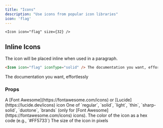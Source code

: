 ```yaml
---
title: "Icons"
description: "Use icons from popular icon libraries"
icon: 'flag'
---
```


<Icon icon="flag" size={32} />

<RequestExample>

```mdx Icon Example
<Icon icon="flag" size={32} />
```
</RequestExample>

## Inline Icons

The icon will be placed inline when used in a paragraph.

```markdown Inline Icon Example
<Icon icon="flag" iconType="solid" /> The documentation you want, effortlessly 
```

<Icon icon="flag" iconType="solid" /> The documentation you want, effortlessly

### Props

<ResponseField name="icon" type="string" required>
  A [Font Awesome](https://fontawesome.com/icons) or [Lucide](https://lucide.dev/icons) icon
</ResponseField>

<ResponseField name="iconType" type="string">
  One of `regular`, `solid`, `light`, `thin`, `sharp-solid`, `duotone`, `brands` (only for [Font Awesome](https://fontawesome.com/icons) icons).
</ResponseField>

<ResponseField name="color" type="string">
  The color of the icon as a hex code (e.g., `#FF5733`)
</ResponseField>

<ResponseField name="size" type="number">
  The size of the icon in pixels
</ResponseField>
